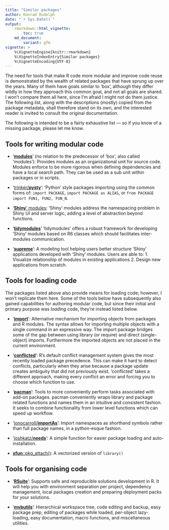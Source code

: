 ```yaml
---
title: "Similar packages"
author: Konrad Rudolph
date: "`r Sys.Date()`"
output:
    rmarkdown::html_vignette:
        toc: true
    md_document:
        variant: gfm
vignette: >
    %\VignetteEngine{knitr::rmarkdown}
    %\VignetteIndexEntry{Similar packages}
    %\VignetteEncoding{UTF-8}
---
```


The need for tools that make R code more modular and improve code reuse is
demonstrated by the wealth of related packages that have sprung up over the
years. Many of them have goals similar to ‘box’, although they differ wildly in
how they approach this common goal, and not all goals are shared. I won’t
compare them all here, since I’m afraid I might not do them justice. The
following list, along with the descriptions (mostly) copied from the package
metadata, shall therefore stand on its own, and the interested reader is invited
to consult the original documentation.

The following is intended to be a fairly exhaustive list — so if you know of a
missing package, please let me know.

## Tools for writing modular code

* ‘**[modules][]**’ (no relation to the predecessor of ‘box’, also called
  ‘modules’): Provides modules as an organizational unit for source code.
  Modules enforce to be more rigorous when defining dependencies and have a
  local search path. They can be used as a sub unit within packages or in
  scripts.

* ‘[trinker/**pysty**][pysty]’: ‘Python’ style packages importing using the
  common forms of: `import PACKAGE`, `import PACKAGE as ALIAS`, or `from PACKAGE
  import FUN1, FUN2, FUN_N`.

* ‘[**Shiny**’ modules][Shiny]: ‘Shiny’ modules address the namespacing problem
  in Shiny UI and server logic, adding a level of abstraction beyond functions.

* ‘**[tidymodules][]**’ ‘tidymodules’ offers a robust framework for developing
  ‘Shiny’ modules based on R6 classes which should facilitates inter-modules
  communication.

* ‘**[supreme][]**’: A modeling tool helping users better structure ‘Shiny’
  applications developed with ‘Shiny’ modules. Users are able to: 1. Visualize
  relationship of modules in existing applications 2. Design new applications
  from scratch.


## Tools for loading code

The packages listed above also provide means for loading code; however, I won’t
replicate them here. Some of the tools below have subsequently also gained
capabilities for authoring modular code, but since their initial and primary
purpose was *loading* code, they’re instead listed below.

* ‘**[import][]**’: Alternative mechanism for importing objects from packages
  and R modules. The syntax allows for importing multiple objects with a single
  command in an expressive way. The import package bridges some of the gap
  between using library (or require) and direct (single-object) imports.
  Furthermore the imported objects are not placed in the current environment.

* ‘**[conflicted][]**’: R's default conflict management system gives the most
  recently loaded package precedence. This can make it hard to detect conflicts,
  particularly when they arise because a package update creates ambiguity that
  did not previously exist. 'conflicted' takes a different approach, making
  every conflict an error and forcing you to choose which function to use.

* ‘**[pacman][]**’: Tools to more conveniently perform tasks associated with
  add-on packages. pacman conveniently wraps library and package related
  functions and names them in an intuitive and consistent fashion. It seeks to
  combine functionality from lower level functions which can speed up workflow.

* ‘[jonocarroll/**importAs**][importAs]’: Import namespaces as shorthand symbols
  rather than full package names, in a python-esque fashion.

* ‘[joshkatz/**needs**][needs]’: A simple function for easier package loading
  and auto-installation.

* [**xfun**::pkg_attach()][xfun]: A vectorized version of `library()`


## Tools for organising code

* ‘**[RSuite][]**’: Supports safe and reproducible solutions development in R. It will help you with 
  environment separation per project, dependency management, local packages creation and preparing 
  deployment packs for your solutions.

* ‘**[mvbutils][]**’: Hierarchical workspace tree, code editing and backup, easy
  package prep, editing of packages while loaded, per-object lazy-loading, easy
  documentation, macro functions, and miscellaneous utilities.


[conflicted]: https://conflicted.r-lib.org/
[import]: https://import.rticulate.org/
[importAs]: https://jonocarroll.github.io/importAs/
[modules]: https://cran.r-project.org/package=modules
[mvbutils]: https://cran.r-project.org/package=mvbutils
[needs]: https://github.com/joshkatz/needs
[pacman]: http://trinker.github.io/pacman/
[pkgload]: https://cran.r-project.org/web/packages/pkgload/index.html
[pysty]: https://trinkerrstuff.wordpress.com/2018/02/22/minimal-explicit-python-style-package-loading-for-r/
[RSuite]: https://rsuite.io/
[Shiny]: https://shiny.rstudio.com/articles/modules.html
[supreme]: https://strboul.github.io/supreme/
[tidymodules]: https://opensource.nibr.com/tidymodules/
[xfun]: https://yihui.org/en/2018/09/xfun-pkg-attach/
